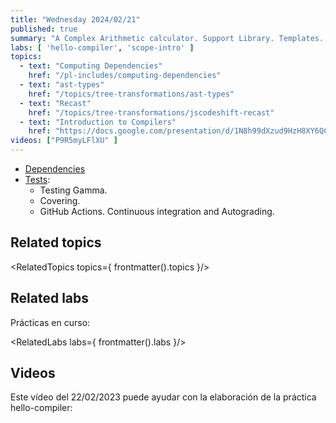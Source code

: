 ```yaml
---
title: "Wednesday 2024/02/21"
published: true
summary: "A Complex Arithmetic calculator. Support Library. Templates. Dependencies. Testing. GitHub Actions"
labs: [ 'hello-compiler', 'scope-intro' ]
topics: 
  - text: "Computing Dependencies"
    href: "/pl-includes/computing-dependencies" 
  - text: "ast-types"
    href: "/topics/tree-transformations/ast-types"
  - text: "Recast"
    href: "/topics/tree-transformations/jscodeshift-recast"
  - text: "Introduction to Compilers"
    href: "https://docs.google.com/presentation/d/1N8h99dXzud9HzH8XY6QCZSmATCAWXtZebuqRTiy8qMU/edit?usp=sharing"
videos: ["P9R5myLFlXU" ]
---
```



- [Dependencies](/labs/hello-compiler#computing-the-dependencies)
- [Tests](https://github.com/ULL-ESIT-PL/hello-compilers-template/blob/main/test/test.js): 
  - Testing Gamma.  
  - Covering. 
  - GitHub Actions. Continuous integration and Autograding.

## Related topics

<RelatedTopics topics={ frontmatter().topics }/>

## Related labs

Prácticas en curso:

<RelatedLabs labs={ frontmatter().labs }/>

## Videos

Este vídeo del 22/02/2023 puede ayudar con la elaboración de la práctica
hello-compiler:

<Videos ids={frontmatter().videos}></Videos>


